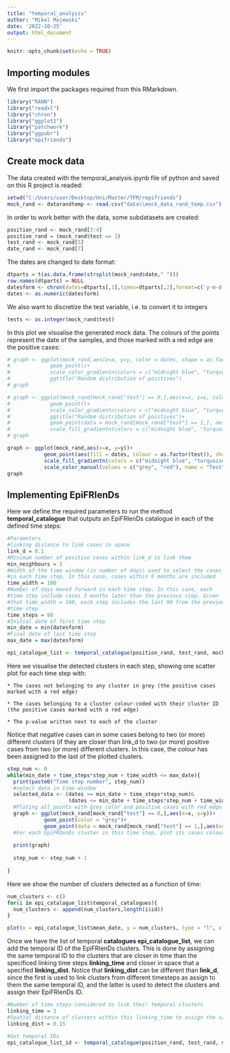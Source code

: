 ```yaml
---
title: "temporal_analysis"
author: "Mikel Majewski"
date: '2022-10-25'
output: html_document
---
```


```r
knitr::opts_chunk$set(echo = TRUE)
```

## Importing modules

We first import the packages required from this RMarkdown.

```r
library("RANN")
library("readxl")
library("chron")
library("ggplot2")
library("patchwork")
library("ggpubr")
library("epifriends")
```

## Create mock data 

The data created with the temporal_analysis.ipynb file of python and saved on this R project is readed:


```r
setwd("C:/Users/user/Desktop/Uni/Master/TFM/repifriends")
mock_rand <- datarandtemp <- read.csv("data\\mock_data_rand_temp.csv")
```

In order to work better with the data, some subdatasets are created:

```r
position_rand <- mock_rand[3:4]
positive_rand = (mock_rand$test == 1)
test_rand <- mock_rand[5]
date_rand <- mock_rand[7]
```

The dates are changed to date format:

```r
dtparts = t(as.data.frame(strsplit(mock_rand$date," ")))
row.names(dtparts) = NULL
datesform <- chron(dates=dtparts[,1],times=dtparts[,2],format=c('y-m-d','h:m:s'))
dates <- as.numeric(datesform)
```

We also want to discretize the test variable, i.e. to convert it to integers

```r
tests <- as.integer(mock_rand$test)
```

In this plot we visualise the generated mock data. The colours of the points represent the date of the samples, and those marked with a red edge are the positive cases:

```r
# graph <- ggplot(mock_rand,aes(x=x, y=y, color = dates, shape = as.factor(tests)))+
#             geom_point()+
#             scale_color_gradientn(colors = c("midnight blue", "turquoise", "yellow"))+
#             ggtitle("Random distribution of positives")
# graph
```

```r
# graph <- ggplot(mock_rand[mock_rand["test"] == 0,],aes(x=x, y=y, color = dates[mock_rand["test"] == 0]))+
#             geom_point()+
#             scale_color_gradientn(colors = c("midnight blue", "turquoise", "yellow"))+
#             ggtitle("Random distribution of positives")+
#             geom_point(data = mock_rand[mock_rand["test"] == 1,], aes(x=x, y=y, fill = dates[mock_rand["test"] == 1]),colour = "red",shape=21)+
#             scale_fill_gradientn(colors = c("midnight blue", "turquoise", "yellow"))
# graph
```

```r
graph <- ggplot(mock_rand,aes(x=x, y=y))+
            geom_point(aes(fill = dates, colour = as.factor(test)), shape = 21)+
            scale_fill_gradientn(colors = c("midnight blue", "turquoise", "yellow"))+
            scale_color_manual(values = c("grey", "red"), name = "Test", labels = c("Negative","Positive"))
graph
```

## Implementing EpiFRIenDs

Here we define the required parameters to run the method **temporal_catalogue** that outputs an EpiFRIenDs catalogue in each of the defined time steps:

```r
#Parameters
#linking distance to link cases in space
link_d = 0.1
#Minimum number of positive cases within link_d to link them
min_neighbours = 2
#Width of the time window (in number of days) used to select the cases 
#in each time step. In this case, cases within 6 months are included
time_width = 180
#Number of days moved forward in each time step. In this case, each 
#time step include cases 3 months later than the previous step. Given 
#that time_width = 180, each step includes the last 90 from the previous 
#time step
time_steps = 90
#Initial date of first time step
min_date = min(datesform)
#Final date of last time step
max_date = max(datesform)
```

```r
epi_catalogue_list <- temporal_catalogue(position_rand, test_rand, mock_rand$date, link_d, min_neighbours, time_width, min_date, max_date, time_steps, add_temporal_id = FALSE)
```

Here we visualise the detected clusters in each step, showing one scatter plot for each time step with:

    * The cases not belonging to any cluster in grey (the positive cases marked with a red edge)

    * The cases belonging to a cluster colour-coded with their cluster ID (the positive cases marked with a red edge)

    * The p-value written next to each of the cluster

Notice that negative cases can in some cases belong to two (or more) different clusters (if they are closer than link_d to two (or more) positive cases from two (or more) different clusters. In this case, the colour has been assigned to the last of the plotted clusters.

```r
step_num <- 0
while(min_date + time_steps*step_num + time_width <= max_date){
  print(paste0("Time step number", step_num)) 
  #select data in time window
  selected_data <- (dates >= min_date + time_steps*step_num)&
                    (dates <= min_date + time_steps*step_num + time_width)
  #Ploting all points with grey color and positive cases with red edge
  graph <- ggplot(mock_rand[mock_rand["test"] == 0,],aes(x=x, y=y))+
            geom_point(color = "grey")+
            geom_point(data = mock_rand[mock_rand["test"] == 1,],aes(x=x, y=y), colour = "red", shape=21, fill = "grey")
  #For each EpiFRIenDs cluster in this time step, plot its cases colour coded by the mean positivity rate
  
  print(graph)
  
  step_num <- step_num + 1
  
}
```

Here we show the number of clusters detected as a function of time: 

```r
num_clusters <- c()
for(i in epi_catalogue_list$temporal_catalogues){
  num_clusters <- append(num_clusters,length(i$id))
}

plot(x = epi_catalogue_list$mean_date, y = num_clusters, type = "l", xlab = "Dates", ylab = "Number of clusters")
```

Once we have the list of temporal **catalogues epi_catalogue_list**, we can add the temporal ID of the EpiFRIenDs clusters. This is done by assigning the same temporal ID to the clusters that are closer in time than the specificed linking time steps **linking_time** and closer in space that a specified **linking_dist**. Notice that **linking_dist** can be different than **link_d**, since the first is used to link clusters from different timesteps as assign to them the same temporal ID, and the latter is used to detect the clusters and assign their EpiFRIenDs ID.


```r
#Number of time steps considered to link their temporal clusters
linking_time = 3
#Spatial distance of clusters within this linking_time to assign the same temporal ID
linking_dist = 0.15

#Get temporal IDs
epi_catalogue_list_id <- temporal_catalogue(position_rand, test_rand, mock_rand$date, link_d, min_neighbours, time_width, min_date, max_date, time_steps, add_temporal_id = TRUE, linking_time = linking_time, linking_dist = linking_dist, get_timelife = TRUE)
```






